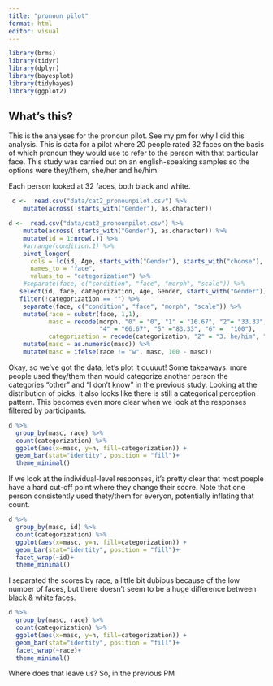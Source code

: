```yaml
---
title: "pronoun pilot"
format: html
editor: visual
---
```


```r
library(brms)
library(tidyr)
library(dplyr)
library(bayesplot)
library(tidybayes)
library(ggplot2)
```

## What's this?

This is the analyses for the pronoun pilot. See my pm for why I did this analysis. This is data for a pilot where 20 people rated 32 faces on the basis of which pronoun they would use to refer to the person with that particular face. This study was carried out on an english-speaking samples so the options were they/them, she/her and he/him.

Each person looked at 32 faces, both black and white.


```r
 d <-  read.csv("data/cat2_pronounpilot.csv") %>% 
    mutate(across(!starts_with("Gender"), as.character))

d <-  read.csv("data/cat2_pronounpilot.csv") %>% 
    mutate(across(!starts_with("Gender"), as.character)) %>% 
    mutate(id = 1:nrow(.)) %>% 
    #arrange(condition.1) %>% 
    pivot_longer(
      cols = !c(id, Age, starts_with("Gender"), starts_with("choose"), contains("assign"), starts_with("Prolific"), starts_with("TIME")),
      names_to = "face",
      values_to = "categorization") %>% 
    #separate(face, c("condition", "face", "morph", "scale")) %>% 
   select(id, face, categorization, Age, Gender, starts_with("Gender")) %>% 
   filter(!categorization == "") %>%   
    separate(face, c("condition", "face", "morph", "scale")) %>% 
    mutate(race = substr(face, 1,1),
           masc = recode(morph, "0" = "0", "1" = "16.67", "2"= "33.33","3" = "50",
                         "4" = "66.67", "5" ="83.33", "6" =  "100"),
           categorization = recode(categorization, "2" = "3. he/him", "1" = "1. she/her", "3" = "2. they/them" )) %>% 
    mutate(masc = as.numeric(masc)) %>% 
    mutate(masc = ifelse(race != "w", masc, 100 - masc))
```

Okay, so we've got the data, let's plot it ouuuut! Some takeaways: more people used they/them than would categorize another person the categories "other" and "I don't know" in the previous study. Looking at the distribution of picks, it also looks like there is still a categorical perception pattern. This becomes even more clear when we look at the responses filtered by participants.

```r
d %>% 
  group_by(masc, race) %>% 
  count(categorization) %>% 
  ggplot(aes(x=masc, y=n, fill=categorization)) +
  geom_bar(stat="identity", position = "fill")+
  theme_minimal()
```

If we look at the individual-level responses, it's pretty clear that most poeple have a hard cut-off point where they change their score. Note that one person consistently used thety/them for everyon, potentially inflating that count.

```r
d %>% 
  group_by(masc, id) %>% 
  count(categorization) %>% 
  ggplot(aes(x=masc, y=n, fill=categorization)) +
  geom_bar(stat="identity", position = "fill")+
  facet_wrap(~id)+
  theme_minimal()
```

I separated the scores by race, a little bit dubious because of the low number of faces, but there doesn't seem to be a huge difference between black & white faces.

```r
d %>% 
  group_by(masc, race) %>% 
  count(categorization) %>% 
  ggplot(aes(x=masc, y=n, fill=categorization)) +
  geom_bar(stat="identity", position = "fill")+
  facet_wrap(~race)+
  theme_minimal()
```

Where does that leave us? So, in the previous PM

